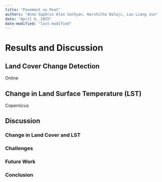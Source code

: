 ```yaml
---
title: "Pavement vs Peat"
authors: "Anne Saphrin Alex Sathyan, Harshitha Balaji, Lau Liang Jun"
date: "April 6, 2025"
date-modified: "last-modified"
---
```

# Results and Discussion

## Land Cover Change Detection

Online

## Change in Land Surface Temperature (LST)

Copernicus

## Discussion

### Change in Land Cover and LST

### Challenges

### Future Work

### Conclusion

